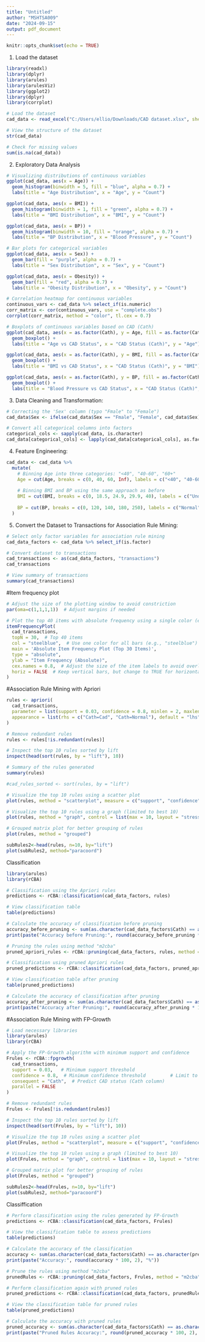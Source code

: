 ---
title: "Untitled"
author: "MSHTSA009"
date: "2024-09-15"
output: pdf_document
---

```{r setup, include=FALSE}
knitr::opts_chunk$set(echo = TRUE)
```

1. Load the dataset
```{r }
library(readxl)
library(dplyr)
library(arules)
library(arulesViz)
library(ggplot2)
library(dplyr)
library(corrplot)

# Load the dataset
cad_data <- read_excel("C:/Users/ellio/Downloads/CAD dataset.xlsx", sheet = "Sheet 1 - Table 1")

# View the structure of the dataset
str(cad_data)

# Check for missing values
sum(is.na(cad_data))

```


2. Exploratory Data Analysis
```{r}
# Visualizing distributions of continuous variables
ggplot(cad_data, aes(x = Age)) +
  geom_histogram(binwidth = 5, fill = "blue", alpha = 0.7) +
  labs(title = "Age Distribution", x = "Age", y = "Count")

ggplot(cad_data, aes(x = BMI)) +
  geom_histogram(binwidth = 1, fill = "green", alpha = 0.7) +
  labs(title = "BMI Distribution", x = "BMI", y = "Count")

ggplot(cad_data, aes(x = BP)) +
  geom_histogram(binwidth = 10, fill = "orange", alpha = 0.7) +
  labs(title = "BP Distribution", x = "Blood Pressure", y = "Count")

# Bar plots for categorical variables
ggplot(cad_data, aes(x = Sex)) +
  geom_bar(fill = "purple", alpha = 0.7) +
  labs(title = "Sex Distribution", x = "Sex", y = "Count")

ggplot(cad_data, aes(x = Obesity)) +
  geom_bar(fill = "red", alpha = 0.7) +
  labs(title = "Obesity Distribution", x = "Obesity", y = "Count")

# Correlation heatmap for continuous variables
continuous_vars <- cad_data %>% select_if(is.numeric)
corr_matrix <- cor(continuous_vars, use = "complete.obs")
corrplot(corr_matrix, method = "color", tl.cex = 0.7)

# Boxplots of continuous variables based on CAD (Cath)
ggplot(cad_data, aes(x = as.factor(Cath), y = Age, fill = as.factor(Cath))) +
  geom_boxplot() +
  labs(title = "Age vs CAD Status", x = "CAD Status (Cath)", y = "Age")

ggplot(cad_data, aes(x = as.factor(Cath), y = BMI, fill = as.factor(Cath))) +
  geom_boxplot() +
  labs(title = "BMI vs CAD Status", x = "CAD Status (Cath)", y = "BMI")

ggplot(cad_data, aes(x = as.factor(Cath), y = BP, fill = as.factor(Cath))) +
  geom_boxplot() +
  labs(title = "Blood Pressure vs CAD Status", x = "CAD Status (Cath)", y = "BP")

```


3. Data Cleaning and Transformation:
```{r}
# Correcting the 'Sex' column (typo "Fmale" to "Female")
cad_data$Sex <- ifelse(cad_data$Sex == "Fmale", "Female", cad_data$Sex)

# Convert all categorical columns into factors
categorical_cols <- sapply(cad_data, is.character)
cad_data[categorical_cols] <- lapply(cad_data[categorical_cols], as.factor)

```


4. Feature Engineering:
```{r}
cad_data <- cad_data %>%
  mutate(
    # Binning Age into three categories: "<40", "40-60", "60+"
    Age = cut(Age, breaks = c(0, 40, 60, Inf), labels = c("<40", "40-60", "60+")),
    
    # Binning BMI and BP using the same approach as before
    BMI = cut(BMI, breaks = c(0, 18.5, 24.9, 29.9, 40), labels = c("Underweight", "Normal", "Overweight", "Obese")),
    
    BP = cut(BP, breaks = c(0, 120, 140, 180, 250), labels = c("Normal", "Pre-HTN", "HTN-Stage 1", "HTN-Stage 2"))
  )
```


5. Convert the Dataset to Transactions for Association Rule Mining:
```{r}
# Select only factor variables for association rule mining
cad_data_factors <- cad_data %>% select_if(is.factor)

# Convert dataset to transactions
cad_transactions <- as(cad_data_factors, "transactions")
cad_transactions

# View summary of transactions
summary(cad_transactions)

```


#Item frequency plot
```{r}
# Adjust the size of the plotting window to avoid constriction
par(oma=c(1,1,1,1))  # Adjust margins if needed

# Plot the top 40 items with absolute frequency using a single color (e.g., "steelblue")
itemFrequencyPlot(
  cad_transactions, 
  topN = 30,  # Top 40 items
  col = "steelblue",  # Use one color for all bars (e.g., "steelblue")
  main = 'Absolute Item Frequency Plot (Top 30 Items)', 
  type = "absolute", 
  ylab = "Item Frequency (Absolute)", 
  cex.names = 0.8,  # Adjust the size of the item labels to avoid overlap
  horiz = FALSE  # Keep vertical bars, but change to TRUE for horizontal bars if needed
)
```



#Association Rule Mining with Apriori
```{r}
rules <- apriori(
  cad_transactions, 
  parameter = list(support = 0.03, confidence = 0.8, minlen = 2, maxlen = 10), 
  appearance = list(rhs = c("Cath=Cad", "Cath=Normal"), default = "lhs")
)
```




```{r}
# Remove redundant rules
rules <- rules[!is.redundant(rules)]

# Inspect the top 10 rules sorted by lift
inspect(head(sort(rules, by = "lift"), 10))

# Summary of the rules generated
summary(rules)
```

```{r}
#cad_rules_sorted <- sort(rules, by = "lift")

# Visualize the top 10 rules using a scatter plot
plot(rules, method = "scatterplot", measure = c("support", "confidence"), shading = "lift")

# Visualize the top 10 rules using a graph (limited to best 10)
plot(rules, method = "graph", control = list(max = 10, layout = "stress"))

# Grouped matrix plot for better grouping of rules
plot(rules, method = "grouped")

subRules2<-head(rules, n=10, by="lift")
plot(subRules2, method="paracoord")
```
Classification
```{r}
library(arules)
library(rCBA)

# Classification using the Apriori rules
predictions <- rCBA::classification(cad_data_factors, rules)

# View classification table
table(predictions)

# Calculate the accuracy of classification before pruning
accuracy_before_pruning <- sum(as.character(cad_data_factors$Cath) == as.character(predictions), na.rm = TRUE) / length(predictions)
print(paste("Accuracy before Pruning:", round(accuracy_before_pruning * 100, 2), "%"))

# Pruning the rules using method "m2cba"
pruned_apriori_rules <- rCBA::pruning(cad_data_factors, rules, method = "m2cba", parallel = FALSE)

# Classification using pruned Apriori rules
pruned_predictions <- rCBA::classification(cad_data_factors, pruned_apriori_rules)

# View classification table after pruning
table(pruned_predictions)

# Calculate the accuracy of classification after pruning
accuracy_after_pruning <- sum(as.character(cad_data_factors$Cath) == as.character(pruned_predictions), na.rm = TRUE) / length(pruned_predictions)
print(paste("Accuracy after Pruning:", round(accuracy_after_pruning * 100, 2), "%"))
```

#Association Rule Mining with FP-Growth
```{r }
# Load necessary libraries
library(arules)
library(rCBA)

# Apply the FP-Growth algorithm with minimum support and confidence
Frules <- rCBA::fpgrowth(
  cad_transactions, 
  support = 0.03,   # Minimum support threshold
  confidence = 0.8,  # Minimum confidence threshold         # Limit to a maximum of 2 items per rule
  consequent = "Cath",  # Predict CAD status (Cath column)
  parallel = FALSE
)

# Remove redundant rules
Frules <- Frules[!is.redundant(rules)]

# Inspect the top 10 rules sorted by lift
inspect(head(sort(Frules, by = "lift"), 10))
```

```{r }
# Visualize the top 10 rules using a scatter plot
plot(Frules, method = "scatterplot", measure = c("support", "confidence"), shading = "lift")

# Visualize the top 10 rules using a graph (limited to best 10)
plot(Frules, method = "graph", control = list(max = 10, layout = "stress"))

# Grouped matrix plot for better grouping of rules
plot(Frules, method = "grouped")

subRules2<-head(Frules, n=10, by="lift")
plot(subRules2, method="paracoord")
```

Classiffication
```{r}
# Perform classification using the rules generated by FP-Growth
predictions <- rCBA::classification(cad_data_factors, Frules)

# View the classification table to assess predictions
table(predictions)

# Calculate the accuracy of the classification
accuracy <- sum(as.character(cad_data_factors$Cath) == as.character(predictions), na.rm = TRUE) / length(predictions)
print(paste("Accuracy:", round(accuracy * 100, 2), "%"))

# Prune the rules using method "m2cba"
prunedRules <- rCBA::pruning(cad_data_factors, Frules, method = "m2cba", parallel = FALSE)

# Perform classification again with pruned rules
pruned_predictions <- rCBA::classification(cad_data_factors, prunedRules)

# View the classification table for pruned rules
table(pruned_predictions)

# Calculate the accuracy with pruned rules
pruned_accuracy <- sum(as.character(cad_data_factors$Cath) == as.character(pruned_predictions), na.rm = TRUE) / length(pruned_predictions)
print(paste("Pruned Rules Accuracy:", round(pruned_accuracy * 100, 2), "%"))
```


